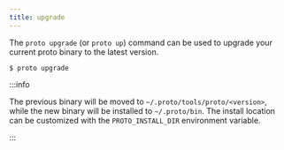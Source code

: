 ```yaml
---
title: upgrade
---
```


The `proto upgrade` (or `proto up`) command can be used to upgrade your current proto binary to the
latest version.

```shell
$ proto upgrade
```

:::info

The previous binary will be moved to `~/.proto/tools/proto/<version>`, while the new binary will be
installed to `~/.proto/bin`. The install location can be customized with the `PROTO_INSTALL_DIR`
environment variable.

:::
